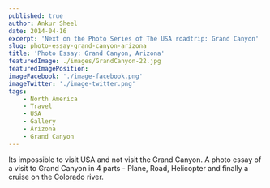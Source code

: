 ```yaml
---
published: true
author: Ankur Sheel
date: 2014-04-16
excerpt: 'Next on the Photo Series of The USA roadtrip: Grand Canyon'
slug: photo-essay-grand-canyon-arizona
title: 'Photo Essay: Grand Canyon, Arizona'
featuredImage: ./images/GrandCanyon-22.jpg
featuredImagePosition:
imageFacebook: './image-facebook.png'
imageTwitter: './image-twitter.png'
tags:
    - North America
    - Travel
    - USA
    - Gallery
    - Arizona
    - Grand Canyon
---
```



Its impossible to visit USA and not visit the Grand Canyon. A photo essay of a visit to Grand Canyon in 4 parts - Plane,
Road, Helicopter and finally a cruise on the Colorado river.

<ImageGallery relativeDirectory={props.path} />
